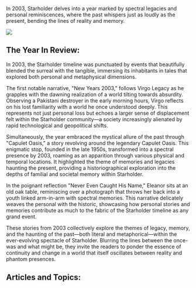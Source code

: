 In 2003, Starholder delves into a year marked by spectral legacies and personal reminiscences, where the past whispers just as loudly as the present, bending the lines of reality and memory.

![](2003_eleanor.png)

## The Year In Review:

In 2003, the Starholder timeline was punctuated by events that beautifully blended the surreal with the tangible, immersing its inhabitants in tales that explored both personal and metaphysical dimensions.

The first notable narrative, "New Years 2003," follows Virgo Legacy as he grapples with the dawning realization of a world tilting towards absurdity. Observing a Pakistani destroyer in the early morning hours, Virgo reflects on his lost familiarity with a world he once understood deeply. This represents not just personal loss but echoes a larger sense of displacement felt within the Starholder community—a society increasingly alienated by rapid technological and geopolitical shifts.

Simultaneously, the year embraced the mystical allure of the past through "Capulet Oasis," a story revolving around the legendary Capulet Oasis. This enigmatic stop, founded in the late 1950s, transformed into a spectral presence by 2003, roaming as an apparition through various physical and temporal locations. It highlighted the theme of memories and legacies haunting the present, providing a historiographical exploration into the depths of familial and societal memory within Starholder.

In the poignant reflection "Never Even Caught His Name," Eleanor sits at an old oak table, reminiscing over a photograph that throws her back into a youth linked arm-in-arm with spectral memories. This narrative delicately weaves the personal with the historic, showcasing how personal stories and memories contribute as much to the fabric of the Starholder timeline as any grand event.

These stories from 2003 collectively explore the themes of legacy, memory, and the haunting of the past—both literal and metaphorical—within the ever-evolving spectacle of Starholder. Blurring the lines between the once-was and what might be, they invite the readers to ponder the essence of continuity and change in a world that itself oscillates between reality and phantom presences.

## Articles and Topics:
